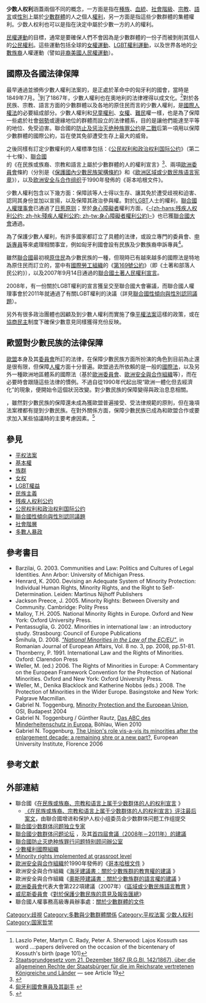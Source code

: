 {{noteTA
|1=zh-hans:残疾人;zh-hk:殘疾人;zh-tw:身心障礙者;zh-hant:身心障礙者;zh-mo:殘疾人;
}}
{{權利}}
'''少数人权利'''涵蓋兩個不同的概念，一方面是指在[[種族|種族]]、[[血統|血統]]、[[社會階級|社會階級]]、[[宗教|宗教]]、[[語言|語言]]或[[性別|性別]]上屬於[[少數群體|少數群體]]的人之個人[[權利|權利]]，另一方面是指這些少數群體的集體權利。少数人权利也可以是指在決定中屬於少數一方的人的權利。

[[民權運動|民權運動]]的目標，通常是要確保人們不會因為是少數群體的一份子而被剝削其個人的[[公民權利|公民權利]]。這些運動包括全球的[[女權運動|女權運動]]、[[LGBT權利運動|LGBT權利運動]]，以及世界各地的[[少數族裔|少數族裔]]人權運動（譬如[[非裔美國人民權運動|非裔美國人民權運動]]）。

==國際及各國法律保障==
最早通過並頒佈少數人權利法案的，是正處於革命中的匈牙利的國會，當時是1849年7月。<ref>Laszlo Peter, Martyn C. Rady, Peter A. Sherwood: Lajos Kossuth sas word ...:papers delivered on the occasion of the bicentenary of Kossuth's birth (page 101)</ref>到了1867年，少數人權利也在奧地利的法律裡得以成文化。<ref>[http://www.verfassungen.de/at/stgg67-2.htm Staatsgrundgesetz vom 21. Dezember 1867 (R.G.Bl. 142/1867), über die allgemeinen Rechte der Staatsbürger für die im Reichsrate vertretenen Königreiche und Länder] {{webarchive|url=https://web.archive.org/web/20110807075910/http://www.verfassungen.de/at/stgg67-2.htm |date=2011-08-07 }} — see Article 19{{de icon}}</ref>對於各民族、宗教、語言方面的少數群體以及各地的原住民而言的少數人權利，是[[國際人權法|國際人權法]]的必要組成部分。少數人權利和[[兒童權利|兒童權利]]、[[女權|女權]]、[[難民|難民]]權一樣，也是為了保障一些處於社會[[弱勢群體|弱勢]]或邊緣地位的群體而設立的法律體系，目的是讓他們能達至平等的地位、免受迫害。聯合國的[[防止及惩治灭绝种族罪公约|防止及惩治灭绝种族罪公约]]是[[二戰|二戰]]后第一項用以保障少數群體的國際公約，旨在使其免卻遭受生存上最大的威脅。

之後同樣有訂定少數權利的人權標準包括：《[[公民权利和政治权利国际公约|公民权利和政治权利国际公约]]》（第二十七條）、[[聯合國|聯合國]]的《在民族或族裔、宗教和語言上屬於少數群體的人的權利宣言》<ref>{{cite web | url=http://www.un.org/zh/events/humanrightsday/2009/docs/GuideMinorities.pdf | title=在民族或族裔、宗教和语言上属于少数群体的人的权利宣言 | accessdate=2013-06-20 | language=zh-hans | archive-date=2011-04-08 | archive-url=https://web.archive.org/web/20110408060441/http://www.un.org/zh/events/humanrightsday/2009/docs/GuideMinorities.pdf | dead-url=no }}</ref>、兩項[[歐洲委員會|歐洲委員會]]條約（分別是《[[保護國內少數民族架構條約|保護國內少數民族架構條約]]》和《[[欧洲区域或少数民族语言宪章|欧洲区域或少数民族语言宪章]]》），以及[[欧洲安全与合作组织|欧洲安全与合作组织]]于1990年發佈的《哥本哈根文件》。

少數人權利包含以下幾方面：保障該等人士得以生存、讓其免於遭受歧視和迫害、認同其身份並加以宣揚，以及保障其政治參與權。對於[[LGBT|LGBT]]人士的權利，[[聯合國人權理事會|聯合國人權理事會]]已通過了[[日惹原则|日惹原则]]；至於[[身心障礙者|身心障礙者]]權利方面，《[[殘疾人權利公約|-{zh-hans:残疾人权利公约; zh-hk:殘疾人權利公約; zh-tw:身心障礙者權利公約}-]]》也已獲[[聯合國大會|聯合國大會]]通過。

為了保護少數人權利，有許多國家都訂立了具體的法律，或設立專門的委員會、[[申訴專員|申訴專員]]等來處理相關事宜，例如匈牙利國會設有民族及少數族裔申訴專員<ref>[http://www.ajbh.hu/jelenlegi-biztos-es-helyettesek 匈牙利國會專員及其副手] {{Wayback|url=http://www.ajbh.hu/jelenlegi-biztos-es-helyettesek |date=20130519233530 }}{{hu}}</ref>。

雖然[[聯合國|聯合國]]最初視[[原住民|原住民]]為少數民族的一種，但現時已有越來越多的國際法是特地為原住民而訂立的，當中有[[國際勞工組織|國際勞工組織]]的《[[第169號公約|第169號公約]]》（即《土著和部落人民公約》），以及2007年9月14日通過的[[聯合國土著人民權利宣言|聯合國土著人民權利宣言]]。

2008年，有一份關於LGBT權利的宣言獲呈交至聯合國大會審議，而聯合國人權理事會於2011年就通過了有關LGBT權利的決議（詳見[[聯合國性傾向與性別認同議題|聯合國性傾向與性別認同議題]]）。

另外有很多政治團體也因顧及到少數人權利而實施了像[[平權法案|平權法案]]這樣的政策，或在[[協商民主|協商民主]]制度下確保少數意見同樣獲得充份反映。

==歐盟對少數民族的法律保障==
[[歐盟|歐盟]]本身及其[[歐盟委員會|委員會]]所訂的法律，在保障少數民族方面所扮演的角色到目前為止還是很有限，但保障[[人權|人權]]方面十分普遍。歐盟過去所依賴的是一般的[[國際法|國際法]]，以及另外一種歐洲地區體系的國際法（基於[[歐洲委員會|歐洲委員會]]、[[歐洲安全與合作組織|歐洲安全與合作組織]]等），而在必要時會跟隨這些法律的慣例。不過自從1990年代起出現“歐洲一體化但去經濟化”的現象，便開始令這個狀況改變。對少數民族的保障變得與政治息息相關。

{{as of|2009}}，雖然對少數民族的保障還未成為獲歐盟普遍接受、受法律規範的原則，但在幾項法案裡都有提到少數民族。在對外關係方面，保障少數民族已成為和歐盟合作或要求加入某些協議時的主要考慮因素。<ref>{{cite journal|author=Daniel Šmihula |title=National Minorities in the Law of the EC/EU |journal=Romanian Journal of European Affairs |volume=8 |issue=3 |pages=51-81 |language=ro |url=http://ns.ier.ro/site/documente/rjea_pdf/RJEA_Vol8_No3_Sept2008.pdf |date=2008年9月 |deadurl=yes |archiveurl=https://web.archive.org/web/20110823110657/http://ns.ier.ro/site/documente/rjea_pdf/RJEA_Vol8_No3_Sept2008.pdf |archivedate=2011-08-23 }}</ref>

==參見==
*[[平权法案|平权法案]]
*[[基本權|基本權]]
*[[族群|族群]]
*[[女权|女权]]
*[[LGBT權益|LGBT權益]]
*[[民族主義|民族主義]]
*[[残疾人权利公约|残疾人权利公约]]
*[[公民权利和政治权利国际公约|公民权利和政治权利国际公约]]
*[[聯合國性傾向與性別認同議題|聯合國性傾向與性別認同議題]]
*[[社會階層|社會階層]]
*[[多數人暴政|多數人暴政]]

==參考書目==
<div class="references-small">

* Barzilai, G. 2003. Communities and Law: Politics and Cultures of Legal Identities. Ann Arbor: University of Michigan Press.
* Henrard, K. 2000. Devising an Adequate System of Minority Protection: Individual Human Rights, Minority Rights, and the Right to Self-Determination. Leiden: Martinus Nijhoff Publishers
* Jackson Preece, J. 2005. Minority Rights: Between Diversity and Community. Cambridge: Polity Press
* Malloy, T.H. 2005. National Minority Rights in Europe. Oxford and New York: Oxford University Press.
* Pentassuglia, G. 2002. Minorities in international law : an introductory study. Strasbourg: Council of Europe Publications
* Šmihula, D. 2008. [https://web.archive.org/web/20110823110657/http://ns.ier.ro/site/documente/rjea_pdf/RJEA_Vol8_No3_Sept2008.pdf ''"National Minorities in the Law of the EC/EU"''], in Romanian Journal of European Affairs, Vol. 8 no. 3, pp. 2008, pp.51-81.
* Thornberry, P. 1991. International Law and the Rights of Minorities. Oxford: Clarendon Press
* Weller, M. (ed.) 2006. The Rights of Minorities in Europe: A Commentary on the European Framework Convention for the Protection of National Minorities. Oxford and New York: Oxford University Press.
* Weller, M., Denika Blacklock and Katherine Nobbs (eds.) 2008. The Protection of Minorities in the Wider Europe. Basingstoke and New York: Palgrave Macmillan.
* Gabriel N. Toggenburg, [https://web.archive.org/web/20091022010321/http://lgi.osi.hu/publications_datasheet.php?id=261 Minority Protection and the European Union], OSI, Budapest 2004
* Gabriel N. Toggenburg / Günther Rautz, [http://www.boehlau.at/978-3-8252-3269-6.html Das ABC des Minderheitenschutz in Europa]{{Dead link}}, Böhlau, Wien 2010
* Gabriel N. Toggenburg, [https://wayback.archive-it.org/all/20171019154415/http://cadmus.eui.eu/dspace/bitstream/1814/4428/1/LAW%202006.15.pdf The Union's role vis-a-vis its minorities after the enlargement decade: a remaining shre or a new part?], European University Institute, Florence 2006
</div>

==參考文獻==
{{reflist}}

==外部連結==
{{Portal box|人權|社會學}}
*聯合國《[http://www.un.org/zh/documents/view_doc.asp?symbol=A/RES/47/135 在民族或族裔、宗教和语言上属于少数群体的人的权利宣言] {{Wayback|url=http://www.un.org/zh/documents/view_doc.asp?symbol=A%2FRES%2F47%2F135 |date=20191031191731 }}》
**[http://www.un.org/zh/documents/view_doc.asp?symbol=E/CN.4/Sub.2/AC.5/2001/2 《在民族或族裔、宗教和语言上属于少数群体的人的权利宣言》评注最后案文]，由聯合國增进和保护人权小组委员会少数群体问题工作组提交
*[http://www.ohchr.org/CH/Issues/Minorities/IExpert/Pages/RitaIzsak.aspx 聯合國少数群体问题独立专家]{{dead link|date=2017年12月 |bot=InternetArchiveBot |fix-attempted=yes }}
*[http://www.ohchr.org/EN/HRBodies/HRC/Minority/Pages/ForumIndex.aspx 聯合國少数群体问题论坛] {{Wayback|url=http://www.ohchr.org/EN/HRBodies/HRC/Minority/Pages/ForumIndex.aspx |date=20130619144813 }}{{en}}，及其[https://web.archive.org/web/20130314010538/http://www.ohchr.org/Documents/HRBodies/HRCouncil/MinorityIssues/Forum_On_Minority_Pub_en_low.pdf 首四屆會議（2008年－2011年）的建議]{{en}}
*[http://www.un.org/zh/preventgenocide/adviser/ 聯合國防止灭绝种族罪行问题特别顾问辦公室] {{Wayback|url=http://www.un.org/zh/preventgenocide/adviser/ |date=20131017184257 }}
*[http://www.minorityrights.org 少數權利國際組織] {{Wayback|url=http://www.minorityrights.org/ |date=20200827224213 }}{{en}}
*[https://web.archive.org/web/20110727222939/http://www.romatogether.org/documents/OHCHR_project_report.pdf Minority rights implemented at grassroot level]
*[[歐洲安全與合作組織|歐洲安全與合作組織]]於1990年發佈的《[http://www.osce.org/odihr/elections/14304 哥本哈根文件] {{Wayback|url=http://www.osce.org/odihr/elections/14304 |date=20130628101857 }}》{{en}}
*歐洲安全與合作組織《[http://www.osce.org/hcnm/32180?download=true 海牙建議書︰關於少數族群的教育權的建議] {{Wayback|url=http://www.osce.org/hcnm/32180?download=true |date=20141207125721 }}》{{en}}
*歐洲安全與合作組織《[http://www.osce.org/hcnm/67531?download=true 奧斯陸建議書︰關於少數族群的語言權的建議] {{Wayback|url=http://www.osce.org/hcnm/67531?download=true |date=20160130021600 }}》{{en}}
*[[歐洲委員會|歐洲委員會]]代表大會第222項建議（2007年）《[https://wcd.coe.int/ViewDoc.jsp?id=1144741&BackColorInternet=e0cee1&BackColorIntranet=e0cee1&BackColorLogged=FFC679 區域或少數民族語言教育] {{Wayback|url=https://wcd.coe.int/ViewDoc.jsp?id=1144741&BackColorInternet=e0cee1&BackColorIntranet=e0cee1&BackColorLogged=FFC679 |date=20130403154049 }}》{{en}}
*[[威尼斯委員會|威尼斯委員會]]《[https://web.archive.org/web/20130624141030/http://www.venice.coe.int/webforms/documents/?pdf=CDL(2011)018-e 對於保護少數民族的意見及報告匯總]》{{en}}
*聯合國人權事務高級專員辦事處：[https://web.archive.org/web/20091012163816/http://www2.ohchr.org/english/issues/minorities/documents.htm 關於少數群體的文件]{{en}}
{{民族|collapsed}}

[[Category:歧視|Category:歧視]]
[[Category:多數與少數群體關係|Category:多數與少數群體關係]]
[[Category:平权法案|Category:平权法案]]
[[Category:少数人权利|]]
[[Category:国家哲学|Category:国家哲学]]